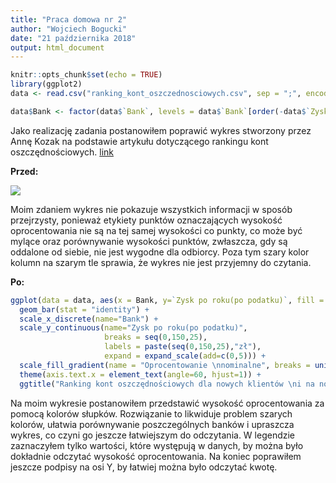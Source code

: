 ```yaml
---
title: "Praca domowa nr 2"
author: "Wojciech Bogucki"
date: "21 października 2018"
output: html_document
---
```


```r
knitr::opts_chunk$set(echo = TRUE)
library(ggplot2)
data <- read.csv("ranking_kont_oszczednosciowych.csv", sep = ";", encoding = "UTF-8", check.names = FALSE)

data$Bank <- factor(data$`Bank`, levels = data$`Bank`[order(-data$`Zysk po roku(po podatku)`)])
```

Jako realizację zadania postanowiłem poprawić wykres stworzony przez Annę Kozak na podstawie artykułu dotyczącego rankingu kont oszczędnościowych. [link]( https://www.money.pl/gospodarka/wiadomosci/artykul/ranking-kont-oszczednosciowych---pazdziernik,25,0,2418201.html)

**Przed:**

![](oryginal.png)

Moim zdaniem wykres nie pokazuje wszystkich informacji w sposób przejrzysty, ponieważ etykiety punktów oznaczających wysokość oprocentowania nie są na tej samej wysokości co punkty, co może być mylące oraz porównywanie wysokości punktów, zwłaszcza, gdy są oddalone od siebie, nie jest wygodne dla odbiorcy. Poza tym szary kolor kolumn na szarym tle sprawia, że wykres nie jest przyjemny do czytania.

**Po:**
```r
ggplot(data = data, aes(x = Bank, y=`Zysk po roku(po podatku)`, fill = `Oprocentowanie nominalne`)) +
  geom_bar(stat = "identity") +
  scale_x_discrete(name="Bank") +
  scale_y_continuous(name="Zysk po roku(po podatku)", 
                     breaks = seq(0,150,25), 
                     labels = paste(seq(0,150,25),"zł"), 
                     expand = expand_scale(add=c(0,5))) +
  scale_fill_gradient(name = "Oprocentowanie \nnominalne", breaks = unique(data$`Oprocentowanie nominalne`), low = "red", high="yellow") +
  theme(axis.text.x = element_text(angle=60, hjust=1)) +
  ggtitle("Ranking kont oszczędnościowych dla nowych klientów \ni na nowe środki - październik 2018")
```
Na moim wykresie postanowiłem przedstawić wysokość oprocentowania za pomocą kolorów słupków. Rozwiązanie to likwiduje problem szarych kolorów, ułatwia porównywanie poszczególnych banków i upraszcza wykres, co czyni go jeszcze łatwiejszym do odczytania. W legendzie zaznaczyłem tylko wartości, które występują w danych, by można było dokładnie odczytać wysokość oprocentowania. Na koniec poprawiłem jeszcze podpisy na osi Y, by łatwiej można było odczytać kwotę.